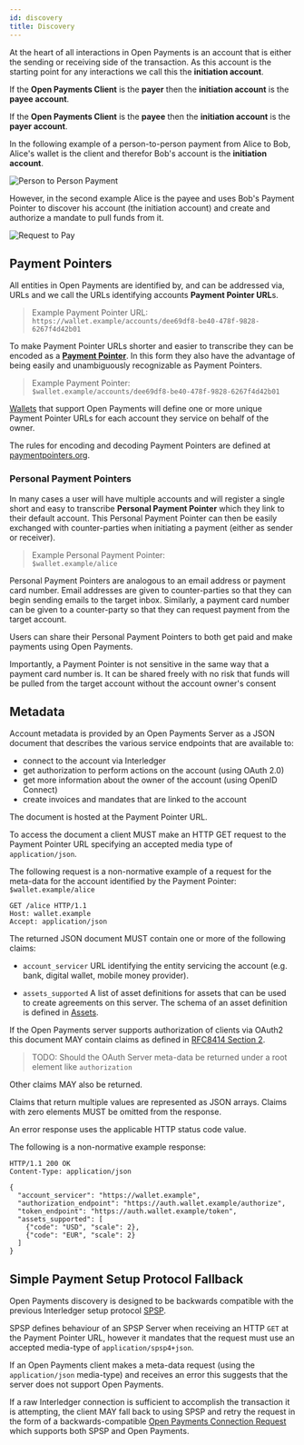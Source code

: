 ```yaml
---
id: discovery
title: Discovery
---
```



At the heart of all interactions in Open Payments is an account that is either
the sending or receiving side of the transaction. As this account is the
starting point for any interactions we call this the **initiation account**.

If the **Open Payments Client** is the **payer** then the **initiation account**
is the **payee account**.

If the **Open Payments Client** is the **payee** then the **initiation account**
is the **payer account**.

In the following example of a person-to-person payment from Alice to Bob,
Alice's wallet is the client and therefor Bob's account is the **initiation
account**.

![Person to Person Payment](../static/img/personToPerson.png)

However, in the second example Alice is the payee and uses Bob's Payment Pointer
to discover his account (the initiation account) and create and authorize a
mandate to pull funds from it.

![Request to Pay](../static/img/requestToPay.png)

## Payment Pointers

All entities in Open Payments are identified by, and can be addressed via, URLs
and we call the URLs identifying accounts **Payment Pointer URL**s.

> Example Payment Pointer URL:  
> `https://wallet.example/accounts/dee69df8-be40-478f-9828-6267f4d42b01`

To make Payment Pointer URLs shorter and easier to transcribe they can be
encoded as a **[Payment Pointer](https://paymentpointers.org)**. In this form
they also have the advantage of being easily and unambiguously recognizable as
Payment Pointers.

> Example Payment Pointer:  
> `$wallet.example/accounts/dee69df8-be40-478f-9828-6267f4d42b01`

[Wallets](./terminology#wallet) that support Open Payments will define one or
more unique Payment Pointer URLs for each account they service on behalf of the
owner.

The rules for encoding and decoding Payment Pointers are defined at
[paymentpointers.org](https://paymentpointers.org).

### Personal Payment Pointers

In many cases a user will have multiple accounts and will register a single
short and easy to transcribe **Personal Payment Pointer** which they link to
their default account. This Personal Payment Pointer can then be easily
exchanged with counter-parties when initiating a payment (either as sender or
receiver).

> Example Personal Payment Pointer:  
> `$wallet.example/alice`

Personal Payment Pointers are analogous to an email address or payment card
number. Email addresses are given to counter-parties so that they can begin
sending emails to the target inbox. Similarly, a payment card number can be
given to a counter-party so that they can request payment from the target
account.

Users can share their Personal Payment Pointers to both get paid and make
payments using Open Payments.

Importantly, a Payment Pointer is not sensitive in the same way that a payment
card number is. It can be shared freely with no risk that funds will be pulled
from the target account without the account owner's consent

## Metadata

Account metadata is provided by an Open Payments Server as a JSON document that
describes the various service endpoints that are available to:

- connect to the account via Interledger
- get authorization to perform actions on the account (using OAuth 2.0)
- get more information about the owner of the account (using OpenID Connect)
- create invoices and mandates that are linked to the account

The document is hosted at the Payment Pointer URL.

To access the document a client MUST make an HTTP GET request to the Payment
Pointer URL specifying an accepted media type of `application/json`.

The following request is a non-normative example of a request for the meta-data
for the account identified by the Payment Pointer: `$wallet.example/alice`

```http
GET /alice HTTP/1.1
Host: wallet.example
Accept: application/json
```

The returned JSON document MUST contain one or more of the following claims:

- `account_servicer` URL identifying the entity servicing the account (e.g.
  bank, digital wallet, mobile money provider).

- `assets_supported` A list of asset definitions for assets that can be used to
  create agreements on this server. The schema of an asset definition is defined
  in [Assets](#assets).

If the Open Payments server supports authorization of clients via OAuth2 this
document MAY contain claims as defined in
[RFC8414 Section 2](https://tools.ietf.org/html/rfc8414#section-2).

> TODO: Should the OAuth Server meta-data be returned under a root element like
> `authorization`

Other claims MAY also be returned.

Claims that return multiple values are represented as JSON arrays. Claims with
zero elements MUST be omitted from the response.

An error response uses the applicable HTTP status code value.

The following is a non-normative example response:

```http
HTTP/1.1 200 OK
Content-Type: application/json

{
  "account_servicer": "https://wallet.example",
  "authorization_endpoint": "https://auth.wallet.example/authorize",
  "token_endpoint": "https://auth.wallet.example/token",
  "assets_supported": [
    {"code": "USD", "scale": 2},
    {"code": "EUR", "scale": 2}
  ]
}
```

## Simple Payment Setup Protocol Fallback

Open Payments discovery is designed to be backwards compatible with the previous
Interledger setup protocol
[SPSP](https://interledger.org/rfcs/0009-simple-payment-setup-protocol/).

SPSP defines behaviour of an SPSP Server when receiving an HTTP `GET` at the
Payment Pointer URL, however it mandates that the request must use an accepted
media-type of `application/spsp4+json`.

If an Open Payments client makes a meta-data request (using the
`application/json` media-type) and receives an error this suggests that the
server does not support Open Payments.

If a raw Interledger connection is sufficient to accomplish the transaction it
is attempting, the client MAY fall back to using SPSP and retry the request in
the form of a backwards-compatible
[Open Payments Connection Request](web-monetization.mdx) which supports both
SPSP and Open Payments.

